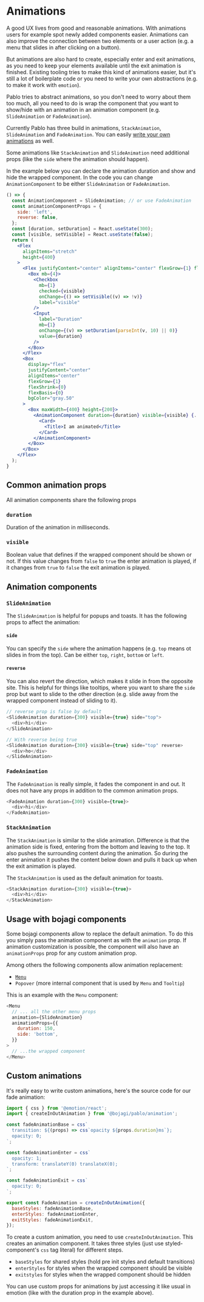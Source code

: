 
# Animations

A good UX lives from good and reasonable animations. With animations users for example spot newly added
components easier. Animations can also improve the connection between two elements or a user action 
(e.g. a menu that slides in after clicking on a button).

But animations are also hard to create, especially enter and exit animations, as you need to keep your elements
available until the exit animation is finished. Existing tooling tries to make this kind of animations easier,
but it's still a lot of boilerplate code or you need to write your own abstractions 
(e.g. to make it work with `emotion`).

Pablo tries to abstract animations, so you don't need to worry about them too much, all you need to do is wrap
the component that you want to show/hide with an animation in an animation component 
(e.g. `SlideAnimation` or `FadeAnimation`).

Currently Pablo has three build in animations, `StackAnimation`, `SlideAnimation` and `FadeAnimation`. You
can easily [write your own animations](#custom-animations) as well.

Some animations like `StackAnimation` and `SlideAnimation` need additional props (like the `side` where the animation
should happen).

In the example below you can declare the animation duration and show and hide the wrapped component.
In the code you can change `AnimationComponent` to be either `SlideAnimation` or `FadeAnimation`.

```jsx live
() => {
  const AnimationComponent = SlideAnimation; // or use FadeAnimation
  const animationComponentProps = {
    side: 'left',
    reverse: false,
  };
  const [duration, setDuration] = React.useState(300);
  const [visible, setVisible] = React.useState(false);
  return (
    <Flex
      alignItems="stretch"
      height={400}
    >
      <Flex justifyContent="center" alignItems="center" flexGrow={1} flexBasis={0}>
        <Box mb={4}>
          <Checkbox
            mb={1}
            checked={visible}
            onChange={() => setVisible((v) => !v)}
            label="visible"
          />
          <Input
            label="Duration"
            mb={1}
            onChange={(v) => setDuration(parseInt(v, 10) || 0)}
            value={duration}
          />
        </Box>
      </Flex>
      <Box
        display="flex"
        justifyContent="center"
        alignItems="center"
        flexGrow={1}
        flexShrink={0}
        flexBasis={0}
        bgColor="gray.50"
      >
        <Box maxWidth={400} height={200}>
          <AnimationComponent duration={duration} visible={visible} {...animationComponentProps}>
            <Card>
              <Title>I am animated</Title>
            </Card>
          </AnimationComponent>
        </Box>
      </Box>
    </Flex>
  );
}
```

## Common animation props

All animation components share the following props

### `duration`
Duration of the animation in milliseconds.

### `visible`
Boolean value that defines if the wrapped component should be shown or not. If this value changes from `false` to `true`
the enter animation is played, if it changes from `true` to `false` the exit animation is played.

## Animation components

### `SlideAnimation`

The `SlideAnimation` is helpful for popups and toasts. It has the following props to affect the animation:

#### `side`
You can specify the `side` where the animation happens  (e.g. `top` means ot slides in from the top). 
Can be either `top`, `right`, `bottom` or `left`.

#### `reverse`

You can also revert the direction, which makes it slide in from the opposite site.
This is helpful for things like tooltips, where you want to share the `side` prop but want to slide to the other direction 
(e.g. slide away from the wrapped component instead of sliding to it).

```js
// reverse prop is false by default
<SlideAnimation duration={300} visible={true} side="top">
  <div>hi</div>
</SlideAnimation>

// With reverse being true
<SlideAnimation duration={300} visible={true} side="top" reverse>
  <div>ho</div>
</SlideAnimation>  
```

### `FadeAnimation`

The `FadeAnimation` is really simple, it fades the component in and out. It does not have any props in addition to the
common animation props.

```js
<FadeAnimation duration={300} visible={true}>
  <div>hi</div>
</FadeAnimation>
```

### `StackAnimation`

The `StackAnimation` is similar to the slide animation. Difference is that the animation side is fixed, entering from 
the bottom and leaving to the top. It also pushes the surrounding content during the animation. So during the enter
animation it pushes the content below down and pulls it back up when the exit animation is played.

The `StackAnimation` is used as the default animation for toasts.

```js
<StackAnimation duration={300} visible={true}>
  <div>hi</div>
</StackAnimation>
```

## Usage with bojagi components

Some bojagi components allow to replace the default animation. To do this you simply pass the animation component
as with the `animation` prop. If animation customization is possible, the component will also have an `animationProps`
prop for any custom animation prop.

Among others the following components allow animation replacement:

* [`Menu`](/components/menu)
* `Popover` (more internal component that is used by `Menu` and `Tooltip`)

This is an example with the `Menu` component:

```js
<Menu
  // ... all the other menu props
  animation={SlideAnimation}
  animationProps={{
    duration: 150,
    side: 'bottom',
  }}
>
  // ...the wrapped component
</Menu>
```

## Custom animations

It's really easy to write custom animations, here's the source code for our fade animation:

```js
import { css } from '@emotion/react';
import { createInOutAnimation } from '@bojagi/pablo/animation';

const fadeAnimationBase = css`
  transition: ${(props) => css`opacity ${props.duration}ms`};
  opacity: 0;
`;

const fadeAnimationEnter = css`
  opacity: 1;
  transform: translateY(0) translateX(0);
`;

const fadeAnimationExit = css`
  opacity: 0;
`;

export const FadeAnimation = createInOutAnimation({
  baseStyles: fadeAnimationBase,
  enterStyles: fadeAnimationEnter,
  exitStyles: fadeAnimationExit,
});
```

To create a custom animation, you need to use `createInOutAnimation`. This creates an animation component.
It takes three styles (just use styled-component's `css` tag literal) for different steps.

*  `baseStyles` for shared styles (hold pre init styles and default transitions)
* `enterStyles` for styles when the wrapped component should be visible
* `exitstyles` for styles when the wrapped component should be hidden

You can use custom props for animations by just accessing it like usual in emotion (like with the duration
prop in the example above).
